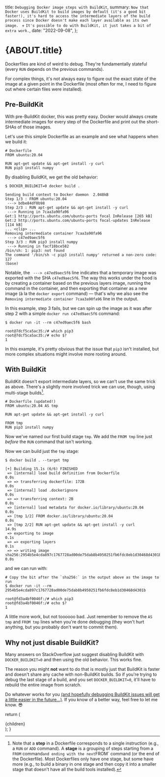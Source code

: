 
  title: `Debugging Docker image steps with BuildKit`,
  summary:
    `Now that Docker uses BuildKit to build images by default (it's a good bit faster!), it's hard to access the intermediate layers of the build process since Docker doesn't make each layer available as its own image. ` +
    `It's possible to do with BuildKit, it just takes a bit of extra work.`,
  date: "2022-09-08",
};

# {ABOUT.title}

Dockerfiles are kind of weird to debug. They're fundamentally stateful (every
`RUN` depends on the previous commands).

For complex things, it's not always easy to figure out the exact state of the
image at a given point in the Dockerfile (most often for me, I need to figure
out where certain files were installed).

## Pre-BuildKit

With pre-BuildKit docker, this was pretty easy. Docker would always create
intermediate images for every step of the Dockerfile and print out the
short-SHAs of those images.

Let's use this simple Dockerfile as an example and see what happens when we
build it:

```
# Dockerfile
FROM ubuntu:20.04

RUN apt-get update && apt-get install -y curl
RUN pip3 install numpy
```

By disabling BuildKit, we get the old behavior:

```
$ DOCKER_BUILDKIT=0 docker build .

Sending build context to Docker daemon  2.048kB
Step 1/3 : FROM ubuntu:20.04
 ---> bdbe84df0b98
Step 2/3 : RUN apt-get update && apt-get install -y curl
 ---> Running in 7caa3a90fa96
Get:1 http://ports.ubuntu.com/ubuntu-ports focal InRelease [265 kB]
Get:2 http://ports.ubuntu.com/ubuntu-ports focal-updates InRelease [114 kB]
... <clip> ...
Removing intermediate container 7caa3a90fa96
 ---> c47ed9aec5f6
Step 3/3 : RUN pip3 install numpy
 ---> Running in facf18bce582
/bin/sh: 1: pip3: not found
The command '/bin/sh -c pip3 install numpy' returned a non-zero code: 127
(base)
```

Notable, the ` ---> c47ed9aec5f6` line indicates that a temporary image was
exported with the SHA `c47ed9aec5f6`. The way this works under the hood is by
creating a container based on the previous layers image, running the command in
the container, and then exporting that container as a new image (à la the
`docker export` command) &mdash; that's why we also see the
`Removing intermediate container 7caa3a90fa96` line in the output.

In this example, step 3 fails, but we can spin up the image as it was after step
2 with a simple `docker run c47ed9aec5f6` command:

```
$ docker run -it --rm c47ed9aec5f6 bash

root@7dcf5ca5ac35:/# which pip3
root@7dcf5ca5ac35:/# echo $?
1
```

In this example, it's pretty obvious that the issue that `pip3` isn't installed,
but more complex situations might involve more rooting around.

## With BuildKit

BuildKit doesn't export intermediate layers, so we can't use the same trick as
above. There's a slightly more involved trick we can use, though, using
multi-stage builds[^multi-stage-builds].

[^multi-stage-builds]:
    Note that a **step** in a Dockerfile corresponds to a single instruction
    (e.g., a `RUN` or `ADD` command). A **stage** is a grouping of steps
    starting from a `FROM` command`and ending with the next`FROM` command (or
    the end of the Dockerfile). Most Dockerfiles only have one stage, but some
    have more (e.g., to build a binary in one stage and then copy it into a
    smaller stage that doesn't have all the build tools installed).

```
# Dockerfile (updated!)
FROM ubuntu:20.04 AS tmp

RUN apt-get update && apt-get install -y curl

FROM tmp
RUN pip3 install numpy
```

Now we've named our first build stage `tmp`. We add the `FROM tmp` line just
_before_ the `RUN` command that isn't working.

Now we can build just the `tmp` stage:

```
$ docker build . --target tmp

[+] Building 15.1s (6/6) FINISHED
 => [internal] load build definition from Dockerfile                                                     0.0s
 => => transferring dockerfile: 172B                                                                     0.0s
 => [internal] load .dockerignore                                                                        0.0s
 => => transferring context: 2B                                                                          0.0s
 => [internal] load metadata for docker.io/library/ubuntu:20.04                                          0.0s
 => [tmp 1/2] FROM docker.io/library/ubuntu:20.04                                                        0.0s
 => [tmp 2/2] RUN apt-get update && apt-get install -y curl                                             14.9s
 => exporting to image                                                                                   0.1s
 => => exporting layers                                                                                  0.1s
 => => writing image sha256:2954b5e4cda897c1767728ad00de75dab8b4950251fb6fdc8eb1d30468d4301b             0.0s
```

and we can run with:

```
# Copy the bit after the `sha256:` in the output above as the image to run
$ docker run -it --rm 2954b5e4cda897c1767728ad00de75dab8b4950251fb6fdc8eb1d30468d4301b

root@fd3a4bf0046f:/# which pip3
root@fd3a4bf0046f:/# echo $?
1
```

A little more work, but not toooooo bad. Just remember to remove the `AS tmp`
and `FROM tmp` lines when you're done debugging (they won't hurt anything, but
you probably don't want to commit them).

## Why not just disable BuildKit?

Many answers on StackOverflow just suggest disabling BuildKit with
`DOCKER_BUILDKIT=0` and then using the old behavior. This works fine.

The reason you might **not** want to do that is mostly just that BuildKit is
faster and doesn't share any cache with non-BuildKit builds. So if you're trying
to debug the last stage of a build, and you set `DOCKER_BUILDKIT=0`, it'll have
to rebuild the entire image from scratch.

Do whatever works for you
[(and hopefully debugging BuildKit issues will get a little easier in the future...)](https://github.com/moby/buildkit/issues/1472).
If you know of a better way, feel free to let me know. 😎

  return (
    <PageLayout pageTitle={ABOUT.title}>
      <div className="prose">{children}</div>
    </PageLayout>
  );
}
